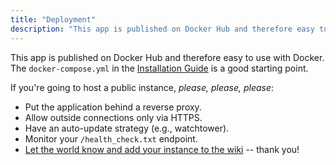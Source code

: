 ```yaml
---
title: "Deployment"
description: "This app is published on Docker Hub and therefore easy to use with Docker."
---
```


This app is published on Docker Hub and therefore easy to use with Docker.
The `docker-compose.yml` in the [Installation Guide](/web-application/installation) is a good starting point.

If you're going to host a public instance, _please, please, please_:

- Put the application behind a reverse proxy.
- Allow outside connections only via HTTPS.
- Have an auto-update strategy (e.g., watchtower).
- Monitor your `/health_check.txt` endpoint.
- [Let the world know and add your instance to the wiki](https://github.com/html2rss/html2rss-web/wiki/Instances) -- thank you!
